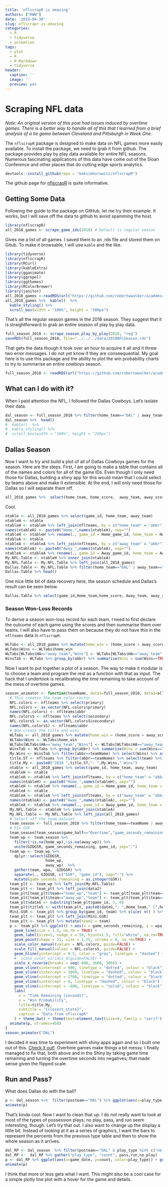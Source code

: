 ```yaml
---
title: 'nflscrapR is amazing'
authors: ["RWW"]
date: '2019-04-30'
slug: nflscrapr-is-amazing
categories:
  - R
  - tidyverse
  - animation
tags:
  - plot
  - R
  - R Markdown
  - tidyverse
header:
  caption: ''
  image: ''
  preview: yes
---
```


# Scraping NFL data

*Note: An original version of this post had issues induced by overtime games.  There is a better way to handle all of this that I learned from a brief analysis of a tie game between Cleveland and Pittsburgh in Week One.*

The `nflscrapR` package is designed to make data on NFL games more easily available.  To install the package, we need to grab it from github.  The package provides play by play data available for entire NFL seasons.  Numerous fascinating applications of this data have come out of the Sloan Conference and other places that do cutting edge sports analytics.

```r
devtools::install_github(repo = "maksimhorowitz/nflscrapR")
```

The github page for [nflscrapR](https://github.com/maksimhorowitz/nflscrapR) is quite informative.

## Getting Some Data

Following the guide to the package on GitHub, let me try their example.  It works, but I will save off the data to github to avoid spamming the host.

```r
library(nflscrapR)
all_2018_games <- scrape_game_ids(2018) # Default is regular season
```

Gives me a list of all games.  I saved them to an .rds file and stored them on Gitub.  To make it browsable, I will use `kable` and the like.

```r
library(tidyverse)
library(nflscrapR)
library(RCurl)
library(kableExtra)
library(gganimate)
library(ggrepel)
library(ggthemes)
library(RColorBrewer)
library(janitor)
all_2018_games <-readRDS(url("https://github.com/robertwwalker/academic-mymod/raw/master/data/NFLGames2018.rds"))
all_2018_games %>%  kable()  %>%
  kable_styling() %>%
  scroll_box(width = "100%", height = "300px")
```

That's all the regular season games in the 2018 season.  They suggest that it is straightforward to grab an entire season of play by play data.

```r
full_season_2018 <- scrape_season_play_by_play(2018, "reg")
saveRDS(full_season_2018, file="../../../data/2018NFLSeason.rds")
```

That gets the data though it took over an hour to acquire it all and it threw two error messages.  I do not yet know if they are conseequential.  My goal here is to use this package and the ability to plot the win probability charts to try to summarise an entire cowboys season.

```r
full_season_2018 <- readRDS(url("https://github.com/robertwwalker/academic-mymod/raw/master/data/2018NFLSeason.rds")) 
```

## What can I do with it?

When I paid attention the NFL, I followed the Dallas Cowboys.  Let's isolate their data.

```r
dal_season <- full_season_2018 %>% filter(home_team=="DAL" | away_team=="DAL")
dal_season %>%  head()
#  kable()  %>%
#  kable_styling() %>%
#  scroll_box(width = "100%", height = "200px")
```

## Dallas Season

Now I want to try and build a plot of all of Dallas Cowboys games for the season.  Here are the steps.  First, I am going to make a table that contains all of the names and colors for all of the game IDs.  Even though I only need those for Dallas, building a shiny app for this would mean that I could select by teams above and make it extensible.  At the end, I will only need those for Dallas so I will separate them off.

```r
all_2018_games %>%  select(home_team, home_score,  away_team, away_score) %>% head()
```

Cool.

```r
ntable <- all_2018_games %>% select(game_id, home_team, away_team)
ntableH <- ntable
ntableH <- ntableH %>% left_join(nflteams, by = c("home_team" = "abbr"))
names(ntableH) <- paste0("Home_",names(ntableH), sep="")
ntableH <- ntableH %>% rename(., game_id = Home_game_id, home_team = Home_home_team, away_team = Home_away_team)
ntableA <- ntable
ntableA <- ntableA %>% left_join(nflteams, by = c("away_team" = "abbr"))
names(ntableA) <- paste0("Away_",names(ntableA), sep="")
ntableA <- ntableA %>% rename(., game_id = Away_game_id, home_team = Away_home_team, away_team = Away_away_team)
My.NFL.Table <- ntableH %>% inner_join(ntableA)
My.NFL.Table <- My.NFL.Table %>% left_join(all_2018_games)
Dallas.Table <- My.NFL.Table %>% filter(home_team=="DAL" | away_team=="DAL")
Dallas.Table %>% head()
```

One nice little bit of data recovery here, the season schedule and Dallas's result can be seen below.

```r
Dallas.Table %>% select(game_id,Home_team,home_score, Away_team, away_score)
```

### Season Won-Loss Records

To derive a season won-loss record for each team, I need to first declare the outcome of each game using the scores and then summarise them over teams.  I will also have to pass them on because they do not have this in the `nflteams` data in `nflscrapR`.

```r
WLTabs <- all_2018_games %>% mutate(home_win = (home_score > away_score), away_win = (away_score > home_score)) %>% select(game_id, home_team, away_team, home_win, away_win) %>% gather("home_team", "away_team", key="HA", value="abbr")
WLTabs$Wins <- WLTabs$home_win
WLTabs[WLTabs$HA=="away_team","Wins"] <- WLTabs[WLTabs$HA=="away_team","away_win"]
WinsTab <- WLTabs %>% group_by(abbr) %>% summarise(Wins = sum(Wins==TRUE))
```


Now I want to put together a plot of a season.  The way to make it modular is to choose a team and program the rest as a function with that as input.  The hack that I undertook is recalibrating the time remaining to take account of the mess of overtime games.

```r
season_animator <- function(teamName, data1=full_season_2018, data2=all_2018_games, nflteams = nflscrapR::nflteams) {
  # This creates the team color vector
  NFL.colors <- nflteams %>% select(primary)
  NFL.colors <- as.vector(NFL.colors$primary)
  names(NFL.colors) <- nflteams$abbr
  NFL.colorsS <- nflteams %>% select(secondary)
  NFL.colorsS <- as.vector(NFL.colorsS$secondary)
  names(NFL.colorsS) <- nflteams$abbr
  # Now create the title and wins
  WLTabs <- all_2018_games %>% mutate(home_win = (home_score > away_score), away_win = (away_score > home_score)) %>% select(game_id, home_team, away_team, home_win, away_win) %>% gather("home_team", "away_team", key="HA", value="abbr")
  WLTabs$Wins <- WLTabs$home_win
  WLTabs[WLTabs$HA=="away_team","Wins"] <- WLTabs[WLTabs$HA=="away_team","away_win"]
  WinsTab <- WLTabs %>% group_by(abbr) %>% summarise(Wins = sum(Wins==TRUE))
  My.Wins <- WinsTab %>% filter(abbr==teamName) %>% select(Wins) %>% as.integer()
  title.ST <- nflteams %>% filter(abbr==teamName) %>% select(team) %>% as.character()
  title.My <- paste0("2018 ",title.ST,": ",My.Wins," Wins")
  ntable <- all_2018_games %>% select(game_id, home_team, away_team)
  ntableH <- ntable
  ntableH <- ntableH %>% left_join(nflteams, by = c("home_team" = "abbr"))
  names(ntableH) <- paste0("Home_",names(ntableH), sep="")
  ntableH <- ntableH %>% rename(., game_id = Home_game_id, home_team = Home_home_team, away_team = Home_away_team)
  ntableA <- ntable
  ntableA <- ntableA %>% left_join(nflteams, by = c("away_team" = "abbr"))
  names(ntableA) <- paste0("Away_",names(ntableA), sep="")
  ntableA <- ntableA %>% rename(., game_id = Away_game_id, home_team = Away_home_team, away_team = Away_away_team)
  My.NFL.Table <- ntableH %>% inner_join(ntableA)
  My.NFL.Table <- My.NFL.Table %>% left_join(all_2018_games)
  # Select off the team dataset
  team_season <- full_season_2018 %>% filter(home_team==teamName | away_team==teamName)
  # Fix GSR
  team_season[team_season$game_half=="Overtime","game_seconds_remaining"] <- -1*(600 - team_season[team_season$game_half=="Overtime","game_seconds_remaining"])
  team_wp <- team_season %>% 
    filter(!is.na(home_wp),!is.na(away_wp)) %>% 
    unite(GIDGSR, game_seconds_remaining, game_id, sep=":")
  team_wp <- team_wp %>% 
    dplyr::select(GIDGSR,
                  home_wp,
                  away_wp)  %>%
    gather(team, wpa, -GIDGSR) %>% 
    separate(., GIDGSR, c("GSR", "game_id"), sep=":") %>% 
    mutate(game_seconds_remaining = as.integer(GSR))
  team_plt <- team_wp %>% left_join(My.NFL.Table)
  team_plt <- team_plt %>% left_join(data2)
  team_plt[team_plt$team=="home_wp","team"] <- team_plt[team_plt$team=="home_wp","home_team"]
  team_plt[team_plt$team=="away_wp","team"] <- team_plt[team_plt$team=="away_wp","away_team"]
  team_plt$dateG <- substring(team_plt$game_id, 5, 8)
  team_plt$titleS <- with(team_plt, paste0(dateG,": ",Home_team," (",home_score,") v. ", Away_team ," (",away_score,")"))
  Mini.GSR <- team_plt %>% group_by(game_id, team) %>% slice( n() ) %>% ungroup() %>% mutate(labs1 = team) %>%  select(game_id, team, game_seconds_remaining, labs1)
  team_plt <- team_plt %>% left_join(Mini.GSR)
  team_plt <- team_plt %>% mutate(team2 = team)
  p <- team_plt %>% ggplot() + aes(x = game_seconds_remaining, y = wpa, color = team, fill = team2, label = labs1) +
    geom_line(size = 1.5, na.rm = TRUE) +
    geom_label(size=5, nudge_x = 50, hjust=1.5, fill="white", na.rm=TRUE) +
    geom_point(shape = 21, size = 1.25, stroke = 0, na.rm=TRUE) +
    scale_color_manual(values = NFL.colors, guide=FALSE) +
    scale_fill_manual(values = NFL.colorsS, guide=FALSE) +
    geom_hline(yintercept = 0.5, color = "gray", linetype = "dashed") +
    #  scale_color_viridis_d(guide=FALSE) +
    scale_x_reverse(breaks = seq(-600, 3600, 300)) + 
    geom_vline(xintercept = 900, linetype = "dotted", colour = "black") + 
    geom_vline(xintercept = 1800, linetype = "dashed", colour = "black") + 
    geom_vline(xintercept = 2700, linetype = "dotted", colour = "black") + 
    geom_vline(xintercept = 0, linetype = "dashed", colour = "black") + 
    geom_vline(xintercept = -600, linetype = "solid", colour = "black") + 
    labs(
      x = "Time Remaining (seconds)",
      y = "Win Probability",
      title=title.My,
      subtitle = "{closest_state}",
      caption = "Data from nflscrapR"
    ) + theme_bw() + theme(text=element_text(size=9, family = "serif"), panel.background = element_rect(fill = "#d1e0e0")) + transition_states(titleS, transition_length=8, state_length = 15)
  animate(p, nframes=450)
}
season_animator("DAL")
```


I decided it was time to experiment with shiny apps again and so I built one out of this.  [Check it out!](https://rwalkerwu.shinyapps.io/NFL-Scrapr/).  Overtime games make things a bit messy.  I finally managed to fix that, both above and in the Shiny by taking game time remaining and turning the overtime seconds into negatives; that made sense given the flipped scale.

## Run and Pass?

What does Dallas do with the ball?

```r
p <- dal_season %>%  filter(posteam=="DAL") %>% ggplot(aes(x=play_type, fill=play_type)) + geom_bar() + scale_fill_viridis_d(guide=FALSE) + transition_states(game_id) + labs(title = "{closest_state}", x="Type of Play") + theme_economist_white()
animate(p)
```

That's kinda cool.  Now I want to clean that up.  I do not really want to look at most of the types of possession plays; no play, pass, and run seem interesting, though.  Let's try that out.  I also want to change up the display a little bit.  Instead of looking at it as a series of graphics, I want the bars to represent the percents from the previous type table and then to show the whole season as it arrives.

```r
dal_RP <- dal_season  %>% filter(posteam=="DAL" & play_type %in% c("no_play","run","pass")) %>% tabyl(game_date, play_type)
dal_RP <-  dal_RP %>% gather("play_type", "count", pass,run,no_play)
p <- dal_RP %>% ggplot(aes(x=game_date, y=count, color=play_type)) + geom_line() + scale_color_viridis_d() +  labs(title = "{frame_along}", y="Number of Plays", color="Play Type", x="Game Date") + theme_economist_white() + geom_point(aes(group=seq_along(game_date), size=1.5, alpha=0.5)) + guides(size=FALSE, alpha=FALSE) + transition_reveal(game_date) 
animate(p)
```

I think that more or less gets what I want.  This might also be a cool case for a simple plotly line plot with a hover for the game and details.
